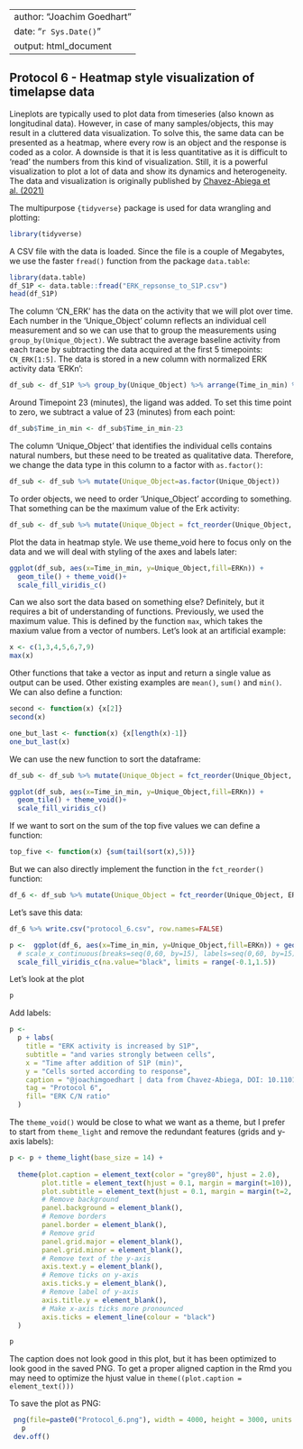 
---
author: "Joachim Goedhart"
date: "`r Sys.Date()`"
output: html_document
---

## Protocol 6 - Heatmap style visualization of timelapse data  {#protocol-6}

Lineplots are typically used to plot data from timeseries (also known as longitudinal data). However, in case of many samples/objects, this may result in a cluttered data visualization. To solve this, the same data can be presented as a heatmap, where every row is an object and the response is coded as a color. A downside is that it is less quantitative as it is difficult to 'read' the numbers from this kind of visualization. Still, it is a powerful visualization to plot a lot of data and show its dynamics and heterogeneity. The data and visualization is originally published by [Chavez-Abiega et al. (2021)](https://www.biorxiv.org/content/10.1101/2021.07.27.453948v3)

The multipurpose `{tidyverse}` package is used for data wrangling and plotting:

```r
library(tidyverse)
```

A CSV file with the data is loaded. Since the file is a couple of Megabytes, we use the faster `fread()` function from the package `data.table`:

```r
library(data.table)
df_S1P <- data.table::fread("ERK_repsonse_to_S1P.csv") 
head(df_S1P)
```

The column 'CN_ERK' has the data on the activity that we will plot over time. Each number in the 'Unique_Object' column reflects an individual cell measurement and so we can use that to group the measurements using `group_by(Unique_Object)`. We subtract the average baseline activity from each trace by subtracting the data acquired at the first 5 timepoints: `CN_ERK[1:5]`. The data is stored in a new column with normalized ERK activity data 'ERKn':

```r
df_sub <- df_S1P %>% group_by(Unique_Object) %>% arrange(Time_in_min) %>% mutate(ERKn=CN_ERK-mean(CN_ERK[1:5])) %>% ungroup()
```

Around Timepoint 23 (minutes), the ligand was added. To set this time point to zero, we subtract a value of 23 (minutes) from each point:

```r
df_sub$Time_in_min <- df_sub$Time_in_min-23
```

The column 'Unique_Object' that identifies the individual cells contains natural numbers, but these need to be treated as qualitative data. Therefore, we change the data type in this column to a factor with `as.factor()`:

```r
df_sub <- df_sub %>% mutate(Unique_Object=as.factor(Unique_Object))
```

To order objects, we need to order 'Unique_Object' according to something. That something can be the maximum value of the Erk activity:

```r
df_sub <- df_sub %>% mutate(Unique_Object = fct_reorder(Unique_Object, ERKn, max))
```

Plot the data in heatmap style. We use theme_void here to focus only on the data and we will deal with styling of the axes and labels later:

```r
ggplot(df_sub, aes(x=Time_in_min, y=Unique_Object,fill=ERKn)) +
  geom_tile() + theme_void()+
  scale_fill_viridis_c() 
```

Can we also sort the data based on something else? Definitely, but it requires a bit of understanding of functions. Previously, we used the maximum value. This is defined by the function `max`, which takes the maxium value from a vector of numbers. Let's look at an artificial example:

```r
x <- c(1,3,4,5,6,7,9)
max(x)
```

 Other functions that take a vector as input and return a single value as output can be used. Other existing examples are `mean()`, `sum()` and `min()`. We can also define a function:

```r
second <- function(x) {x[2]}
second(x)

one_but_last <- function(x) {x[length(x)-1]}
one_but_last(x)
```

We can use the new function to sort the dataframe: 

```r
df_sub <- df_sub %>% mutate(Unique_Object = fct_reorder(Unique_Object, ERKn, one_but_last)) 

ggplot(df_sub, aes(x=Time_in_min, y=Unique_Object,fill=ERKn)) +
  geom_tile() + theme_void()+
  scale_fill_viridis_c() 
```

If we want to sort on the sum of the top five values we can define a function:

```r
top_five <- function(x) {sum(tail(sort(x),5))}
```

But we can also directly implement the function in the `fct_reorder()` function:

```r
df_6 <- df_sub %>% mutate(Unique_Object = fct_reorder(Unique_Object, ERKn, function(x) {sum(tail(sort(x),5))}))


```

Let's save this data:
```r
df_6 %>% write.csv("protocol_6.csv", row.names=FALSE)
```


```r
p <-  ggplot(df_6, aes(x=Time_in_min, y=Unique_Object,fill=ERKn)) + geom_tile() +
  # scale_x_continuous(breaks=seq(0,60, by=15), labels=seq(0,60, by=15), limits=c(-8,60))  +
  scale_fill_viridis_c(na.value="black", limits = range(-0.1,1.5))
```

Let's look at the plot

```r
p
```

Add labels:

```r
p <-
  p + labs(
    title = "ERK activity is increased by S1P",
    subtitle = "and varies strongly between cells",
    x = "Time after addition of S1P (min)",
    y = "Cells sorted according to response",
    caption = "@joachimgoedhart | data from Chavez-Abiega, DOI: 10.1101/2021.07.27.453948",
    tag = "Protocol 6",
    fill= "ERK C/N ratio"
  )
```

The `theme_void()` would be close to what we want as a theme, but I prefer to start from `theme_light` and remove the redundant features (grids and y-axis labels):
  
```r
p <- p + theme_light(base_size = 14) +
  
  theme(plot.caption = element_text(color = "grey80", hjust = 2.0),
        plot.title = element_text(hjust = 0.1, margin = margin(t=10)),
        plot.subtitle = element_text(hjust = 0.1, margin = margin(t=2, b=5)),
        # Remove background
        panel.background = element_blank(),
        # Remove borders
        panel.border = element_blank(),
        # Remove grid
        panel.grid.major = element_blank(),
        panel.grid.minor = element_blank(),
        # Remove text of the y-axis
        axis.text.y = element_blank(),
        # Remove ticks on y-axis
        axis.ticks.y = element_blank(),
        # Remove label of y-axis
        axis.title.y = element_blank(),
        # Make x-axis ticks more pronounced
        axis.ticks = element_line(colour = "black")
  )

p
```

The caption does not look good in this plot, but it has been optimized to look good in the saved PNG. To get a proper aligned caption in the Rmd you may need to optimize the hjust value in `theme((plot.caption = element_text()))`

To save the plot as PNG:

```r
 png(file=paste0("Protocol_6.png"), width = 4000, height = 3000, units = "px", res = 400)
   p
 dev.off()
```

